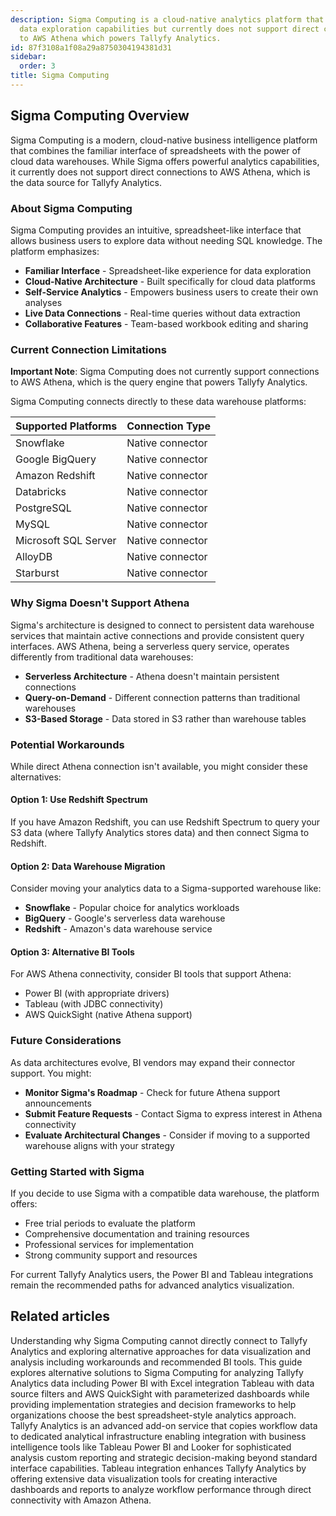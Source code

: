 ```yaml
---
description: Sigma Computing is a cloud-native analytics platform that provides spreadsheet-like
  data exploration capabilities but currently does not support direct connections
  to AWS Athena which powers Tallyfy Analytics.
id: 87f3108a1f08a29a8750304194381d31
sidebar:
  order: 3
title: Sigma Computing
---
```


## Sigma Computing Overview

Sigma Computing is a modern, cloud-native business intelligence platform that combines the familiar interface of spreadsheets with the power of cloud data warehouses. While Sigma offers powerful analytics capabilities, it currently does not support direct connections to AWS Athena, which is the data source for Tallyfy Analytics.

### About Sigma Computing

Sigma Computing provides an intuitive, spreadsheet-like interface that allows business users to explore data without needing SQL knowledge. The platform emphasizes:

- **Familiar Interface** - Spreadsheet-like experience for data exploration
- **Cloud-Native Architecture** - Built specifically for cloud data platforms
- **Self-Service Analytics** - Empowers business users to create their own analyses
- **Live Data Connections** - Real-time queries without data extraction
- **Collaborative Features** - Team-based workbook editing and sharing

### Current Connection Limitations

**Important Note**: Sigma Computing does not currently support connections to AWS Athena, which is the query engine that powers Tallyfy Analytics.

Sigma Computing connects directly to these data warehouse platforms:

| Supported Platforms | Connection Type |
|-------------------|-----------------|
| Snowflake | Native connector |
| Google BigQuery | Native connector |
| Amazon Redshift | Native connector |
| Databricks | Native connector |
| PostgreSQL | Native connector |
| MySQL | Native connector |
| Microsoft SQL Server | Native connector |
| AlloyDB | Native connector |
| Starburst | Native connector |

### Why Sigma Doesn't Support Athena

Sigma's architecture is designed to connect to persistent data warehouse services that maintain active connections and provide consistent query interfaces. AWS Athena, being a serverless query service, operates differently from traditional data warehouses:

- **Serverless Architecture** - Athena doesn't maintain persistent connections
- **Query-on-Demand** - Different connection patterns than traditional warehouses
- **S3-Based Storage** - Data stored in S3 rather than warehouse tables

### Potential Workarounds

While direct Athena connection isn't available, you might consider these alternatives:

#### Option 1: Use Redshift Spectrum
If you have Amazon Redshift, you can use Redshift Spectrum to query your S3 data (where Tallyfy Analytics stores data) and then connect Sigma to Redshift.

#### Option 2: Data Warehouse Migration
Consider moving your analytics data to a Sigma-supported warehouse like:
- **Snowflake** - Popular choice for analytics workloads
- **BigQuery** - Google's serverless data warehouse
- **Redshift** - Amazon's data warehouse service

#### Option 3: Alternative BI Tools
For AWS Athena connectivity, consider BI tools that support Athena:
- Power BI (with appropriate drivers)
- Tableau (with JDBC connectivity)
- AWS QuickSight (native Athena support)

### Future Considerations

As data architectures evolve, BI vendors may expand their connector support. You might:

- **Monitor Sigma's Roadmap** - Check for future Athena support announcements
- **Submit Feature Requests** - Contact Sigma to express interest in Athena connectivity
- **Evaluate Architectural Changes** - Consider if moving to a supported warehouse aligns with your strategy

### Getting Started with Sigma

If you decide to use Sigma with a compatible data warehouse, the platform offers:

- Free trial periods to evaluate the platform
- Comprehensive documentation and training resources
- Professional services for implementation
- Strong community support and resources

For current Tallyfy Analytics users, the Power BI and Tableau integrations remain the recommended paths for advanced analytics visualization.


<PageTree />


## Related articles
<CardGrid>
<LinkTitleCard header="<b>Sigma > Connection limitations and alternatives</b>" href="/products/pro/integrations/analytics/sigma/current-connection-limitations/" > Understanding why Sigma Computing cannot directly connect to Tallyfy Analytics and exploring alternative approaches for data visualization and analysis including workarounds and recommended BI tools. </LinkTitleCard>
<LinkTitleCard header="<b>Sigma > Alternatives for spreadsheet-style analytics</b>" href="/products/pro/integrations/analytics/sigma/alternatives-for-tallyfy-analytics/" > This guide explores alternative solutions to Sigma Computing for analyzing Tallyfy Analytics data including Power BI with Excel integration Tableau with data source filters and AWS QuickSight with parameterized dashboards while providing implementation strategies and decision frameworks to help organizations choose the best spreadsheet-style analytics approach. </LinkTitleCard>
<LinkTitleCard header="<b>Integrations > Tallyfy Analytics</b>" href="/products/pro/integrations/analytics/" > Tallyfy Analytics is an advanced add-on service that copies workflow data to dedicated analytical infrastructure enabling integration with business intelligence tools like Tableau Power BI and Looker for sophisticated analysis custom reporting and strategic decision-making beyond standard interface capabilities. </LinkTitleCard>
<LinkTitleCard header="<b>Analytics > Tableau</b>" href="/products/pro/integrations/analytics/tableau/" > Tableau integration enhances Tallyfy Analytics by offering extensive data visualization tools for creating interactive dashboards and reports to analyze workflow performance through direct connectivity with Amazon Athena. </LinkTitleCard>
</CardGrid>